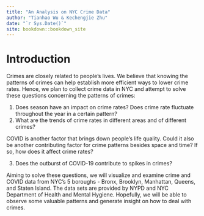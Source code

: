 ```yaml
--- 
title: "An Analysis on NYC Crime Data"
author: "Tianhao Wu & Kechengjie Zhu"
date: "`r Sys.Date()`"
site: bookdown::bookdown_site
---
```


# Introduction

Crimes are closely related to people's lives. We believe that knowing the patterns of crimes can help establish more efficient ways to lower crime rates. Hence, we plan to collect crime data in NYC and attempt to solve these questions concerning the patterns of crimes:

1. Does season have an impact on crime rates? Does crime rate fluctuate throughout the year in a certain pattern?
2. What are the trends of crime rates in different areas and of different crimes?

COVID is another factor that brings down people's life quality. Could it also be another contributing factor for crime patterns besides space and time? If so, how does it affect crime rates?

3. Does the outburst of COVID-19 contribute to spikes in crimes?

Aiming to solve these questions, we will visualize and examine crime and COVID data from NYC's 5 boroughs - Bronx, Brooklyn, Manhattan, Queens, and Staten Island. The data sets are provided by NYPD and NYC Department of Health and Mental Hygiene. Hopefully, we will be able to observe some valuable patterns and generate insight on how to deal with crimes.